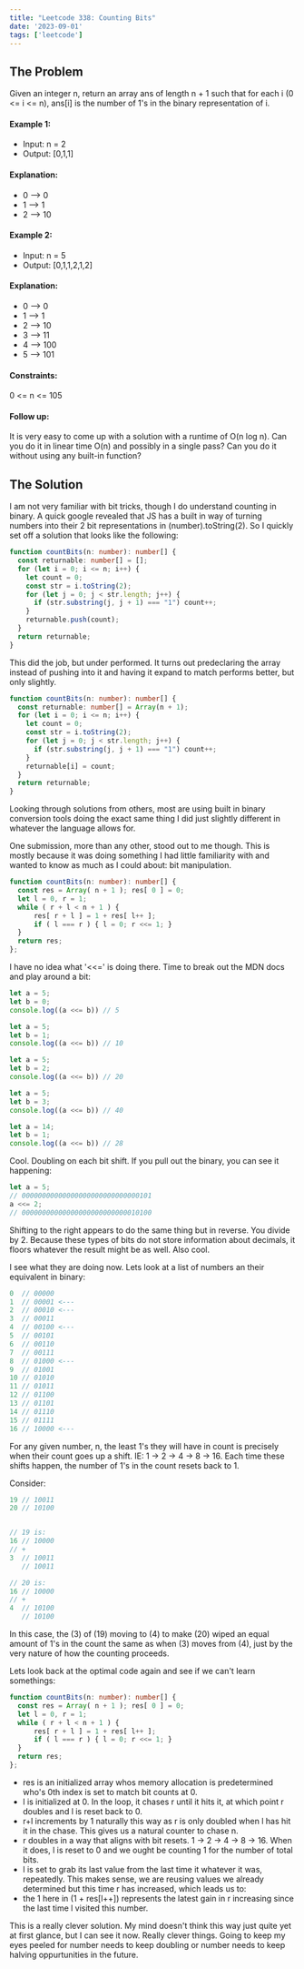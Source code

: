```yaml
---
title: "Leetcode 338: Counting Bits"
date: '2023-09-01'
tags: ['leetcode']
---
```


## The Problem

Given an integer n, return an array ans of length n + 1 such that for each i \(0 \<= i \<= n\), ans\[i\] is the number of 1's in the binary representation of i.

#### Example 1:
- Input: n = 2
- Output: [0,1,1]
#### Explanation:
- 0 --\> 0
- 1 --\> 1
- 2 --\> 10

#### Example 2:
- Input: n = 5
- Output: [0,1,1,2,1,2]
#### Explanation:
- 0 --\> 0
- 1 --\> 1
- 2 --\> 10
- 3 --\> 11
- 4 --\> 100
- 5 --\> 101
 
#### Constraints:
0 \<= n \<= 105
 

#### Follow up:

It is very easy to come up with a solution with a runtime of O(n log n). Can you do it in linear time O(n) and possibly in a single pass?
Can you do it without using any built-in function?

## The Solution

I am not very familiar with bit tricks, though I do understand counting in binary. A quick google revealed that JS has a built in way of turning numbers into their 2 bit representations in (number).toString(2). So I quickly set off a solution that looks like the following:

```ts
function countBits(n: number): number[] {
  const returnable: number[] = [];
  for (let i = 0; i <= n; i++) {
    let count = 0;
    const str = i.toString(2);
    for (let j = 0; j < str.length; j++) {
      if (str.substring(j, j + 1) === "1") count++;
    }
    returnable.push(count);
  }
  return returnable;
}
```
This did the job, but under performed. It turns out predeclaring the array instead of pushing into it and having it expand to match performs better, but only slightly.

```ts
function countBits(n: number): number[] {
  const returnable: number[] = Array(n + 1);
  for (let i = 0; i <= n; i++) {
    let count = 0;
    const str = i.toString(2);
    for (let j = 0; j < str.length; j++) {
      if (str.substring(j, j + 1) === "1") count++;
    }
    returnable[i] = count;
  }
  return returnable;
}
```

Looking through solutions from others, most are using built in binary conversion tools doing the exact same thing I did just slightly different in whatever the language allows for. 


One submission, more than any other, stood out to me though. This is mostly because it was doing something I had little familiarity with and wanted to know as much as I could about: bit manipulation.
```ts
function countBits(n: number): number[] {
  const res = Array( n + 1 ); res[ 0 ] = 0;
  let l = 0, r = 1;
  while ( r + l < n + 1 ) {
      res[ r + l ] = 1 + res[ l++ ];
      if ( l === r ) { l = 0; r <<= 1; }
  }
  return res;
};
```
I have no idea what '\<\<=' is doing there. Time to break out the MDN docs and play around a bit:

```ts
let a = 5;
let b = 0;
console.log((a <<= b)) // 5

let a = 5;
let b = 1;
console.log((a <<= b)) // 10

let a = 5;
let b = 2;
console.log((a <<= b)) // 20

let a = 5;
let b = 3;
console.log((a <<= b)) // 40

let a = 14;
let b = 1;
console.log((a <<= b)) // 28
```

Cool. Doubling on each bit shift. If you pull out the binary, you can see it happening:

```ts
let a = 5;  
// 00000000000000000000000000000101
a <<= 2;   
// 00000000000000000000000000010100
```

Shifting to the right appears to do the same thing but in reverse. You divide by 2. Because these types of bits do not store information about decimals, it floors whatever the result might be as well. Also cool.

I see what they are doing now. Lets look at a list of numbers an their equivalent in binary:
```ts
0  // 00000
1  // 00001 <---
2  // 00010 <---
3  // 00011
4  // 00100 <---
5  // 00101
6  // 00110
7  // 00111
8  // 01000 <---
9  // 01001
10 // 01010
11 // 01011
12 // 01100
13 // 01101
14 // 01110
15 // 01111
16 // 10000 <---
```

For any given number, n, the least 1's they will have in count is precisely when their count goes up a shift. IE: 1 -> 2 -> 4 -> 8 -> 16. Each time these shifts happen, the number of 1's in the count resets back to 1. 

Consider:
```ts
19 // 10011
20 // 10100


// 19 is:
16 // 10000
// +
3  // 10011
   // 10011

// 20 is:
16 // 10000
// +
4  // 10100
   // 10100

```

In this case, the (3) of (19) moving to (4) to make (20) wiped an equal amount of 1's in the count the same as when (3) moves from (4), just by the very nature of how the counting proceeds.

Lets look back at the optimal code again and see if we can't learn somethings:
```ts
function countBits(n: number): number[] {
  const res = Array( n + 1 ); res[ 0 ] = 0;
  let l = 0, r = 1;
  while ( r + l < n + 1 ) { 
      res[ r + l ] = 1 + res[ l++ ];
      if ( l === r ) { l = 0; r <<= 1; }
  }
  return res;
};
```
- res is an initialized array whos memory allocation is predetermined who's 0th index is set to match bit counts at 0.
- l is initialized at 0. In the loop, it chases r until it hits it, at which point r doubles and l is reset back to 0. 
- r+l increments by 1 naturally this way as r is only doubled when l has hit it in the chase. This gives us a natural counter to chase n.
- r doubles in a way that aligns with bit resets. 1 -> 2 -> 4 -> 8 -> 16. When it does, l is reset to 0 and we ought be counting 1 for the number of total bits.
- l is set to grab its last value from the last time it whatever it was, repeatedly. This makes sense, we are reusing values we already determined but this time r has increased, which leads us to:
- the 1 here in (1 + res[l++]) represents the latest gain in r increasing since the last time l visited this number. 

This is a really clever solution. My mind doesn't think this way just quite yet at first glance, but I can see it now. Really clever things. Going to keep my eyes peeled for number needs to keep doubling or number needs to keep halving oppurtunities in the future.
